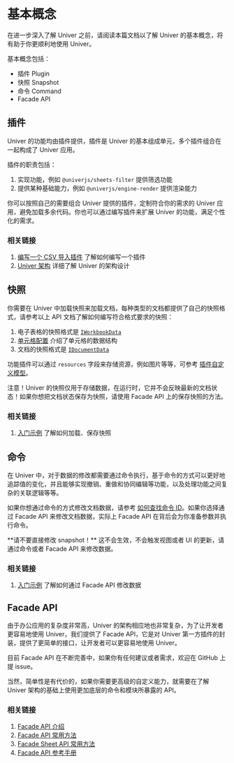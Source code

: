 
# 基本概念

<BadgeGroup values={[UniverTypes.GENERAL]} value={UniverTypes.GENERAL} />

在进一步深入了解 Univer 之前，请阅读本篇文档以了解 Univer 的基本概念，将有助于你更顺利地使用 Univer。

基本概念包括：

* 插件 Plugin
* 快照 Snapshot
* 命令 Command
* Facade API

## 插件

Univer 的功能均由插件提供，插件是 Univer 的基本组成单元，多个插件组合在一起构成了 Univer 应用。

插件的职责包括：

1. 实现功能，例如 `@univerjs/sheets-filter` 提供筛选功能
2. 提供某种基础能力，例如 `@univerjs/engine-render` 提供渲染能力

你可以按照自己的需要组合 Univer 提供的插件，定制符合你的需求的 Univer 应用，避免加载多余代码。你也可以通过编写插件来扩展 Univer 的功能，满足个性化的需求。

### 相关链接

1. [编写一个 CSV 导入插件](/guides/sheet/tutorials/csv-import-plugin) 了解如何编写一个插件
2. [Univer 架构](/guides/sheet/architecture/univer) 详细了解 Univer 的架构设计

## 快照

你需要在 Univer 中加载快照来加载文档，每种类型的文档都提供了自己的快照格式，请参考以上 API 文档了解如何编写符合格式要求的快照：

1. 电子表格的快照格式是 [`IWorkbookData`](/typedoc/@univerjs/core/interfaces/IWorkbookData)
  1. [单元格配置](guides/sheet/getting-started/cell-data) 介绍了单元格的数据结构
2. 文档的快照格式是 [`IDocumentData`](/typedoc/@univerjs/core/interfaces/IDocumentData)

功能插件可以通过 `resources` 字段来存储资源，例如图片等等，可参考 [插件自定义模型](/guides/sheet/advanced/custom-model)。

<Callout emoji="⚠️">
  注意！Univer 的快照仅用于存储数据，在运行时，它并不会反映最新的文档状态！如果你想把文档状态保存为快照，请使用 Facade API 上的保存快照的方法。
</Callout>

### 相关链接

1. [入门示例](/guides/sheet/getting-started/installation#入门示例加载数据修改数据和存储数据) 了解如何加载、保存快照

## 命令

在 Univer 中，对于数据的修改都需要通过命令执行，基于命令的方式可以更好地追踪值的变化，并且能够实现撤销、重做和协同编辑等功能，以及处理功能之间复杂的关联逻辑等等。

如果你想通过命令的方式修改文档数据，请参考 [如何查找命令 ID](/guides/sheet/tutorials/find-the-command-id)。如果你选择通过 Facade API 来修改文档数据，实际上 Facade API 在背后会为你准备参数并执行命令。

<Callout emoji="⚠️">
  **请不要直接修改 snapshot！** 这不会生效，不会触发视图或者 UI 的更新，请通过命令或者 Facade API 来修改数据。
</Callout>

### 相关链接

1. [入门示例](/guides/sheet/getting-started/installation#入门示例加载数据修改数据和存储数据) 了解如何通过 Facade API 修改数据

## Facade API

由于办公应用的复杂度非常高，Univer 的架构相应地也非常复杂，为了让开发者更容易地使用 Univer，我们提供了 Facade API，它是对 Univer 第一方插件的封装，提供了更简单的接口，让开发者可以更容易地使用 Univer。

目前 Facade API 在不断完善中，如果你有任何建议或者需求，欢迎在 GitHub 上提 issue。

当然，简单性是有代价的，如果你需要更高级的自定义能力，就需要在了解 Univer 架构的基础上使用更加底层的命令和模块所暴露的 API。

### 相关链接

1. [Facade API 介绍](/guides/sheet/facade/facade)
2. [Facade API 常用方法](/guides/sheet/facade/general-api)
3. [Facade Sheet API 常用方法](/zh-CN/guides/sheet/facade/sheet-api)
4. [Facade API 参考手册](/typedoc/@univerjs/facade/README)
